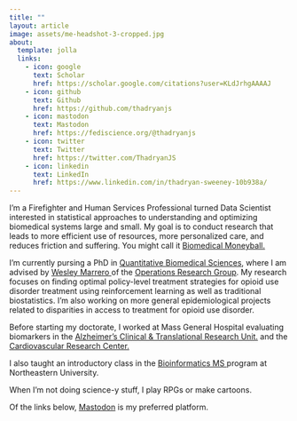 ```yaml
---
title: ""
layout: article
image: assets/me-headshot-3-cropped.jpg
about:
  template: jolla
  links:
    - icon: google
      text: Scholar
      href: https://scholar.google.com/citations?user=KLdJrhgAAAAJ
    - icon: github
      text: Github
      href: https://github.com/thadryanjs
    - icon: mastodon
      text: Mastodon
      href: https://fediscience.org/@thadryanjs
    - icon: twitter
      text: Twitter
      href: https://twitter.com/ThadryanJS
    - icon: linkedin
      text: LinkedIn
      href: https://www.linkedin.com/in/thadryan-sweeney-10b938a/
---
```


I'm a Firefighter and Human Services Professional turned Data Scientist interested in statistical approaches to understanding and optimizing biomedical systems large and small. My goal is to conduct research that leads to more efficient use of resources, more personalized care, and reduces friction and suffering. You might call it <a href=https://d3.harvard.edu/platform-digit/submission/optum-using-moneyball-analytics-to-provided-better-insights-in-healthcare/"> Biomedical Moneyball. </a>

I'm currently pursing a PhD in <a href="https://geiselmed.dartmouth.edu/qbs/">Quantitative Biomedical Sciences</a>, where I am advised by <a href="https://wesleymarrero.wixsite.com/home"> Wesley Marrero </a> of the <a href="https://or.engineering.dartmouth.edu"> Operations Research Group</a>. My research focuses on finding optimal policy-level treatment strategies for opioid use disorder treatment using reinforcement learning as well as traditional biostatistics. I'm also working on more general epidemiological projects related to disparities in access to treatment for opioid use disorder.

Before starting my doctorate, I worked at Mass General Hospital evaluating biomarkers in the <a href="https://www.actru.org/"> Alzheimer's Clinical & Translational Research Unit.</a> and the <a href="https://cvrc.massgeneral.org/"> Cardiovascular Research Center.</a>

I also taught an introductory class in the
<a href="https://www.northeastern.edu/graduate/program/master-of-science-in-bioinformatics-online-14245/">Bioinformatics MS </a>
program at Northeastern University.

When I'm not doing science-y stuff, I play RPGs or make cartoons.

Of the links below, <a rel="me" href="https://fediscience.org/@thadryanjs">Mastodon</a> is my preferred platform.

<!-- <a rel="me" href="https://fediscience.org/@thadryanjs">Mastodon</a> -->
